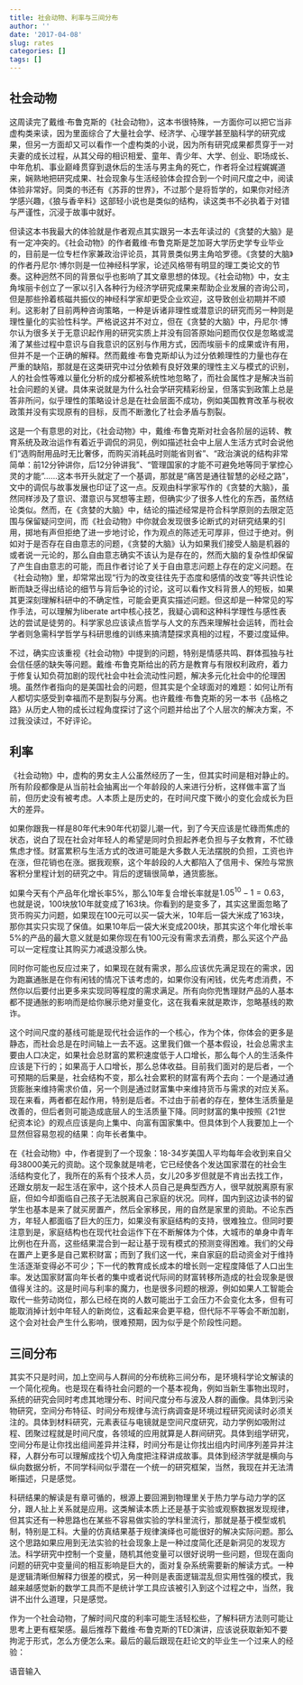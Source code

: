 ```yaml
---
title: 社会动物、利率与三间分布
author: ''
date: '2017-04-08'
slug: rates
categories: []
tags: []
---
```


## 社会动物

这周读完了戴维·布鲁克斯的《社会动物》，这本书很特殊，一方面你可以把它当非虚构类来读，因为里面综合了大量社会学、经济学、心理学甚至脑科学的研究成果，但另一方面却又可以看作一个虚构类的小说，因为所有研究成果都贯穿于一对夫妻的成长过程，从其父母的相识相爱、童年、青少年、大学、创业、职场成长、中年危机、事业巅峰贯穿到退休后的生活与男主角的死亡，作者将全过程娓娓道来，娴熟地把研究成果、社会现象与生活经验体会捏合到一个时间尺度之中，阅读体验非常好。同类的书还有《苏菲的世界》，不过那个是将哲学的，如果你对经济学感兴趣，《狼与香辛料》这部轻小说也是类似的结构，读这类书不必执着于对错与严谨性，沉浸于故事中就好。

但读这本书我最大的体验就是作者观点其实跟另一本去年读过的《贪婪的大脑》是有一定冲突的。《社会动物》的作者戴维·布鲁克斯是芝加哥大学历史学专业毕业的，目前是一位专栏作家兼政治评论员，其背景类似男主角哈罗德。《贪婪的大脑》的作者丹尼尔·博尔则是一位神经科学家，论述风格带有明显的理工类论文的节奏。这种迥然不同的背景似乎也影响了其文章思想的体现。《社会动物》中，女主角埃丽卡创立了一家以引入各种行为经济学研究成果来帮助企业发展的咨询公司，但是那些拎着核磁共振仪的神经科学家却更受企业欢迎，这导致创业初期并不顺利。这影射了目前两种咨询策略，一种是诉诸非理性或潜意识的研究而另一种则是理性量化的实验性科学。严格说这并不对立，但在《贪婪的大脑》中，丹尼尔·博尔认为很多关于无意识起作用的研究实质上并没有回答原始问题而仅仅是忽略或混淆了某些过程中意识与自我意识的区别与作用方式，因而埃丽卡的成果或许有用，但并不是一个正确的解释。然而戴维·布鲁克斯却认为过分依赖理性的力量也存在严重的缺陷，那就是在这类研究中过分依赖有良好效果的理性主义与模式的识别，人的社会性等难以量化分析的成分都被系统性地忽略了，而社会属性才是解决当前社会问题的关键。具体来说就是为什么社会学研究精彩纷呈，但落实到政策上总是答非所问，似乎理性的策略设计总是在社会层面不成功，例如美国教育改革与税收政策并没有实现原有的目标，反而不断激化了社会矛盾与割裂。

这是一个有意思的对比，《社会动物》中，戴维·布鲁克斯对社会各阶层的运转、教育系统及政治运作有着近乎调侃的洞见，例如描述社会中上层人生活方式时会说他们“选购耐用品时无比奢侈，而购买消耗品时则能省则省”、“政治演说的结构非常简单：前12分钟讲你，后12分钟讲我”、“管理国家的才能不可避免地等同于掌控心灵的才能”……这本书开头就定了一个基调，那就是“痛苦是通往智慧的必经之路”，文中的调侃与故事发展也印证了这一点。反观由科学家写作的《贪婪的大脑》，虽然同样涉及了意识、潜意识与冥想等主题，但确实少了很多人性化的东西，虽然结论类似。然而，在《贪婪的大脑》中，结论的描述经常是符合科学原则的去限定范围与保留疑问空间，而《社会动物》中你就会发现很多论断式的对研究结果的引用，掷地有声但拒绝了进一步地讨论，作为观点的陈述无可厚非，但过于绝对。例如对于是否存在自由意志的问题，《贪婪的大脑》认为如果我们接受人脑是机器的或者说一元论的，那么自由意志确实不该认为是存在的，然而大脑的复杂性却保留了产生自由意志的可能，而且作者讨论了关于自由意志问题上存在的定义问题。在《社会动物》里，却常常出现“行为的改变往往先于态度和感情的改变”等共识性论断而缺乏得出结论的细节与背后争论的讨论，这可以看作文科背景人的短板，如果其更深刻理解科研中的不确定性，可能会更真实描述问题。但这却是一种常见的写作手法，可以理解为liberate art中核心技艺，我疑心调和这种科学理性与感性表达的尝试是徒劳的。科学家总应该读点哲学与人文的东西来理解社会运转，而社会学者则急需科学哲学与科研思维的训练来搞清楚探求真相的过程，不要过度延伸。

不过，确实应该重视《社会动物》中提到的问题，特别是情感共鸣、群体孤独与社会信任感的缺失等问题。戴维·布鲁克斯给出的药方是教育与有限权利政府，着力于修复认知负荷加剧的现代社会中社会流动性问题，解决多元化社会中的伦理困境。虽然作者指向的是美国社会的问题，但其实是个全球面对的难题：如何让所有人都切实感受到幸福而不是割裂与分离。也许戴维·布鲁克斯的另一本书《品格之路》从历史人物的成长过程角度探讨了这个问题并给出了个人层次的解决方案，不过我没读过，不好评论。

## 利率

《社会动物》中，虚构的男女主人公虽然经历了一生，但其实时间是相对静止的。所有阶段都像是从当前社会抽离出一个年龄段的人来进行分析，这样做丰富了当前，但历史没有被考虑。人本质上是历史的，在时间尺度下微小的变化会成长为巨大的差异。

如果你跟我一样是80年代末90年代初婴儿潮一代，到了今天应该是忙碌而焦虑的状态，说白了现在社会对年轻人的希望是同时负担起养老负担与子女教育，不忙碌焦虑才怪。财富累积与生活方式的改进可能是大多数人无法摆脱的负担，工资也许在涨，但花销也在涨。据我观察，这个年龄段的人大都陷入了信用卡、保险与常旅客积分里程计划的研究之中。背后的逻辑很简单，通货膨胀。

如果今天有个产品年化增长率5%，那么10年复合增长率就是$1.05^{10} - 1 = 0.63$，也就是说，100块放10年就变成了163块。你看到的是变多了，其实这里面忽略了货币购买力问题，如果现在100元可以买一袋大米，10年后一袋大米成了163块，那你其实只实现了保值。如果10年后一袋大米变成200块，那其实这个年化增长率5%的产品的最大意义就是如果你现在有100元没有需求去消费，那么买这个产品可以一定程度让其购买力减退没那么快。

同时你可能也反应过来了，如果现在就有需求，那么应该优先满足现在的需求，因为跑赢通胀是在你有闲钱的情况下该考虑的，如果你没有闲钱，优先考虑消费，不然你以后要付出更多来实现同等程度的需求满足。所有向你兜售理财产品的人基本都不提通胀的影响而是给你展示绝对量变化，这在我看来就是欺诈，忽略基线的欺诈。

这个时间尺度的基线可能是现代社会运作的一个核心，作为个体，你体会的更多是静态，而社会总是在时间轴上一去不返。这里我们做一个基本假设，社会总需求主要由人口决定，如果社会总财富的累积速度低于人口增长，那么每个人的生活条件应该是下行的；如果高于人口增长，那么总体收益。目前我们面对的是后者，一个可预期的后果是，社会结构不变，那么社会累积的财富有两个去向：一个是通过通货膨胀来维持需求价值，另一个则是通过财富集中来维持货币与需求的对应关系。现在来看，两者都在起作用，特别是后者。不过由于前者的存在，整体生活质量是改善的，但后者则可能造成底层人的生活质量下降。同时财富的集中按照《21世纪资本论》的观点应该是向上集中、向富有国家集中。但具体到个人我要加上一个显然但容易忽视的结果：向年长者集中。

在《社会动物》中，作者提到了一个现象：18-34岁美国人平均每年会收到来自父母38000美元的资助。这个现象就是啃老，它已经使各个发达国家潜在的社会生活结构变化了，我所在的系有个技术人员，女儿20多岁但就是不肯出去找工作，还跟女朋友一起生活在家中，这个技术人员自己是典型西方人，很早就脱离原有家庭，但如今却面临自己孩子无法脱离自己家庭的状况。同样，国内到这边读书的留学生也基本是来了就买房置产，然后全家移民，用的自然是家里的资助。不论东西方，年轻人都面临了巨大的压力，如果没有家庭结构的支持，很难独立。但同时要注意到是，家庭结构也在现代社会运作下在不断解体为个体，大城市的单身中青年比例也在升高，这些结果混合到一起让基于现有模式的预测变得困难。我们的父母在置产上更多是自己累积财富；而到了我们这一代，来自家庭的启动资金对于维持生活逐渐变得必不可少；下一代的教育成长成本的增长则一定程度降低了人口出生率。发达国家财富向年长者的集中或者说代际间的财富转移所造成的社会现象是很值得关注的。这是时间与利率的魔力，也是很多问题的根源，例如如果人工智能会取代一些劳动岗位，那么已经在岗的人数可能出于工会压力不会变化太多，但有可能取消掉计划中年轻人的新岗位，这看起来会更平稳，但代际不平等会不断加剧，这个会对社会产生什么影响，很难预期，因为似乎是个阶段性问题。

## 三间分布

其实不只是时间，加上空间与人群间的分布统称三间分布，是环境科学论文解读的一个简化视角。也是现在看待社会问题的一个基本视角，例如当新生事物出现时，系统的研究会同时考虑其地理分布、时间尺度分布与波及人群的画像。具体到污染物研究，空间分布特征、时间分布规律与流行病调查是环境过程研究阅读时必须关注的。具体到材料研究，元素表征与电镜就是空间尺度研究，动力学例如吸附过程、团聚过程就是时间尺度，各领域的应用就算是人群间研究。具体到组学研究，空间分布是让你找出组间差异并注释，时间分布是让你找出组内时间序列差异并注释，人群分布可以理解成找个切入角度把注释讲成故事。具体到经济学就是横向与纵向数据分析，不同学科间似乎潜在一个统一的研究框架，当然，我现在并无法清晰描述，只是感觉。

科研结果的解读是有章可循的，根源上要回溯到物理里关于热力学与动力学的区分，跟人扯上关系就是应用。这类解读本质上还是基于实验或观察数据发现规律，但其实还有一种思路也在某些不容易做实验的学科里流行，那就是基于模型或机制，特别是工科。大量的仿真结果基于规律演绎也可能很好的解决实际问题。那么这个思路如果应用到无法实验的社会现象上是一种过度简化还是新洞见的发现方法。科学研究中控制一个变量，随机其他变量可以很好说明一些问题，但现在面向问题的研究中变量间的相互影响是巨大的，面对复杂系统需要新的解读方式。一种是逻辑清晰但解释力很差的模式，另一种则是表面逻辑混乱但实用性强的模式，我越来越感觉新的数学工具而不是统计学工具应该被引入到这个过程之中，当然，我讲不出什么道理，只是感觉。

作为一个社会动物，了解时间尺度的利率可能生活轻松些，了解科研方法则可能让思考上更有框架感。最后推荐下戴维·布鲁克斯的TED演讲，应该说获取新知不要拘泥于形式，怎么方便怎么来。最后的最后跟现在赶论文的毕业生一个过来人的经验：

语音输入